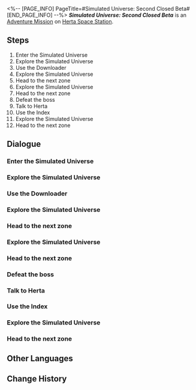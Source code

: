 <%-- [PAGE_INFO]
PageTitle=#Simulated Universe: Second Closed Beta#
[END_PAGE_INFO] --%>
{{Stub|Dialogue.}}
{{Mission Infobox
|id            = 4030002
|title         = 
|image         = <!--Mission Simulated Universe Second Closed Beta.png-->
|type          = Adventure
|event_name    = 
|chapter       = 
|requirements  = [[Trailblaze Mission]] ''[[Simulated Universe: First Closed Beta]]'' completed
|summary       = <!--official mission summary from Fate's Atlas-->
|characters    = Aha; Herta; Simulated Universe; Trailblazer
|startLocation = [[Herta Space Station]] - [[Herta's Office]]
|world         = Herta Space Station
|area          = Herta's Office
|prev          = 
|next          = 
|rewards       = Trailblaze EXP*1,000; Stellar Jade*50; Adventure Log*3; Condensed Aether*3; Credit*15,000
}}
'''''Simulated Universe: Second Closed Beta''''' is an [[Adventure Mission]] on [[Herta Space Station]].

==Steps==
# Enter the Simulated Universe
# Explore the Simulated Universe
# Use the Downloader
# Explore the Simulated Universe
# Head to the next zone
# Explore the Simulated Universe
# Head to the next zone
# Defeat the boss
# Talk to Herta
# Use the Index
# Explore the Simulated Universe
# Head to the next zone

<!--
==Gameplay Notes==

--><!--
==Trial Character==

-->
==Dialogue==
{{Stub Dialogue}}

===Enter the Simulated Universe{{subst:void|<!--403000202-->}}===
{{Mission Description|type=adventure|location=Herta's Office|Herta asks you to enter the Simulated Universe created by the Genius Society while pretending to be the Aeon of Trailblaze, and try to glean the secret of Aeons and Paths from the simulated Aeons.}}
{{Dialogue Start}}
:{{tx}}
{{Dialogue End}}

===Explore the Simulated Universe{{subst:void|<!--403000203-->}}===
{{Dialogue Start}}
:{{tx}}
{{Dialogue End}}

===Use the Downloader{{subst:void|<!--403000207-->}}===
{{Dialogue Start}}
:{{tx}}
{{Dialogue End}}

===Explore the Simulated Universe{{subst:void|<!--403000210-->}}===
{{Dialogue Start}}
:{{tx}}
{{Dialogue End}}

===Head to the next zone{{subst:void|<!--403000211-->}}===
{{Dialogue Start}}
:{{tx}}
{{Dialogue End}}

===Explore the Simulated Universe{{subst:void|<!--403000212-->}}===
{{Dialogue Start}}
:{{tx}}
{{Dialogue End}}

===Head to the next zone{{subst:void|<!--403000218-->}}===
{{Dialogue Start}}
:{{tx}}
{{Dialogue End}}

===Defeat the boss{{subst:void|<!--403000219-->}}===
{{Dialogue Start}}
:{{tx}}
{{Dialogue End}}

===Talk to Herta{{subst:void|<!--403000221-->}}===
{{Dialogue Start}}
:{{tx}}
{{Dialogue End}}

===Use the Index{{subst:void|<!--403000222-->}}===
{{Dialogue Start}}
:{{tx}}
{{Dialogue End}}

===Explore the Simulated Universe{{subst:void|<!--403000205-->}}===
{{Dialogue Start}}
:{{tx}}
{{Dialogue End}}

===Head to the next zone{{subst:void|<!--403000208-->}}===
{{Dialogue Start}}
:{{tx}}
{{Dialogue End}}

==Other Languages==
{{Other Languages
|en   = Simulated Universe: Second Closed Beta
|zhs  = 模拟宇宙•漫游测试
|zht  = 模擬宇宙•漫遊測試
|ja   = 模擬宇宙・巡星テスト
|ko   = 시뮬레이션 우주•2차 클로즈 베타
|es   = Universo Simulado: segunda beta cerrada
|fr   = Univers simulé&nbsp;: Deuxième bêta fermée
|ru   = Виртуальная вселенная: Второй бета-тест
|th   = Simulated Universe: การทดสอบประสิทธิภาพ
|vi   = Vũ Trụ Mô Phỏng - Thử Nghiệm Close Beta
|de   = Universum-Simulation: Zweite geschlossene Beta
|id   = Simulated Universe: Tes Penjelajahan
|pt   = Universo Simulado: Segundo Beta Fechado
}}

==Change History==
{{Change History|1.0}}
